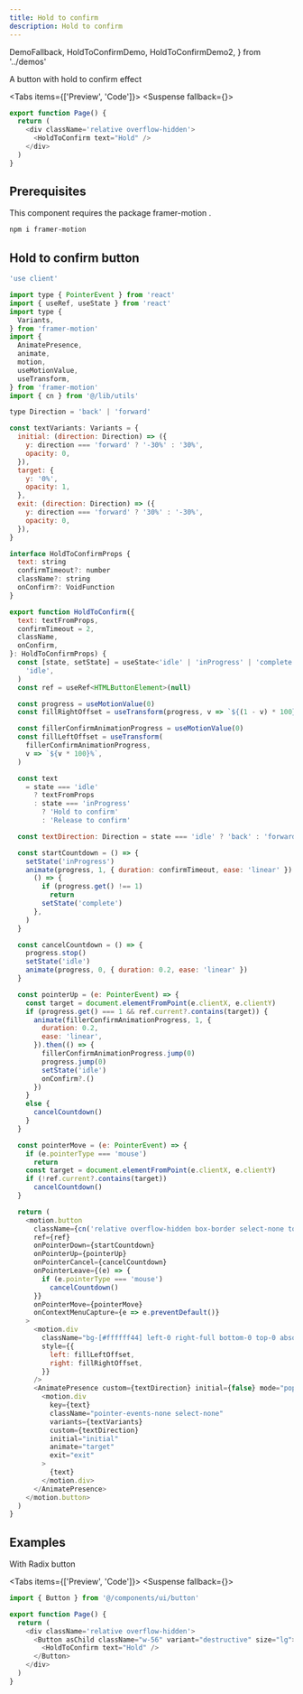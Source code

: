 ```yaml
---
title: Hold to confirm
description: Hold to confirm
---
```


  DemoFallback,
  HoldToConfirmDemo,
  HoldToConfirmDemo2,
} from '../demos'

A button with hold to confirm effect

<Tabs items={['Preview', 'Code']}>
  <Tab value="Preview">
  <Suspense fallback={<DemoFallback/>}>
    <HoldToConfirmDemo />
  </Suspense>
  </Tab>
  <Tab value="Code">
  ```js
  export function Page() {
    return (
      <div className='relative overflow-hidden'>
        <HoldToConfirm text="Hold" />
      </div>
    )
  }
  ```
  </Tab>
</Tabs>

## Prerequisites

This component requires the package framer-motion .

```sh
npm i framer-motion
```

## Hold to confirm button

```js title="hold-to-confirm.tsx"
'use client'

import type { PointerEvent } from 'react'
import { useRef, useState } from 'react'
import type {
  Variants,
} from 'framer-motion'
import {
  AnimatePresence,
  animate,
  motion,
  useMotionValue,
  useTransform,
} from 'framer-motion'
import { cn } from '@/lib/utils'

type Direction = 'back' | 'forward'

const textVariants: Variants = {
  initial: (direction: Direction) => ({
    y: direction === 'forward' ? '-30%' : '30%',
    opacity: 0,
  }),
  target: {
    y: '0%',
    opacity: 1,
  },
  exit: (direction: Direction) => ({
    y: direction === 'forward' ? '30%' : '-30%',
    opacity: 0,
  }),
}

interface HoldToConfirmProps {
  text: string
  confirmTimeout?: number
  className?: string
  onConfirm?: VoidFunction
}

export function HoldToConfirm({
  text: textFromProps,
  confirmTimeout = 2,
  className,
  onConfirm,
}: HoldToConfirmProps) {
  const [state, setState] = useState<'idle' | 'inProgress' | 'complete'>(
    'idle',
  )
  const ref = useRef<HTMLButtonElement>(null)

  const progress = useMotionValue(0)
  const fillRightOffset = useTransform(progress, v => `${(1 - v) * 100}%`)

  const fillerConfirmAnimationProgress = useMotionValue(0)
  const fillLeftOffset = useTransform(
    fillerConfirmAnimationProgress,
    v => `${v * 100}%`,
  )

  const text
    = state === 'idle'
      ? textFromProps
      : state === 'inProgress'
        ? 'Hold to confirm'
        : 'Release to confirm'

  const textDirection: Direction = state === 'idle' ? 'back' : 'forward'

  const startCountdown = () => {
    setState('inProgress')
    animate(progress, 1, { duration: confirmTimeout, ease: 'linear' }).then(
      () => {
        if (progress.get() !== 1)
          return
        setState('complete')
      },
    )
  }

  const cancelCountdown = () => {
    progress.stop()
    setState('idle')
    animate(progress, 0, { duration: 0.2, ease: 'linear' })
  }

  const pointerUp = (e: PointerEvent) => {
    const target = document.elementFromPoint(e.clientX, e.clientY)
    if (progress.get() === 1 && ref.current?.contains(target)) {
      animate(fillerConfirmAnimationProgress, 1, {
        duration: 0.2,
        ease: 'linear',
      }).then(() => {
        fillerConfirmAnimationProgress.jump(0)
        progress.jump(0)
        setState('idle')
        onConfirm?.()
      })
    }
    else {
      cancelCountdown()
    }
  }

  const pointerMove = (e: PointerEvent) => {
    if (e.pointerType === 'mouse')
      return
    const target = document.elementFromPoint(e.clientX, e.clientY)
    if (!ref.current?.contains(target))
      cancelCountdown()
  }

  return (
    <motion.button
      className={cn('relative overflow-hidden box-border select-none touch-none bg-[#EF4444] rounded-md px-4 py-2 transition-all whitespace-nowrap min-w-44', className)}
      ref={ref}
      onPointerDown={startCountdown}
      onPointerUp={pointerUp}
      onPointerCancel={cancelCountdown}
      onPointerLeave={(e) => {
        if (e.pointerType === 'mouse')
          cancelCountdown()
      }}
      onPointerMove={pointerMove}
      onContextMenuCapture={e => e.preventDefault()}
    >
      <motion.div
        className="bg-[#ffffff44] left-0 right-full bottom-0 top-0 absolute pointer-events-none"
        style={{
          left: fillLeftOffset,
          right: fillRightOffset,
        }}
      />
      <AnimatePresence custom={textDirection} initial={false} mode="popLayout">
        <motion.div
          key={text}
          className="pointer-events-none select-none"
          variants={textVariants}
          custom={textDirection}
          initial="initial"
          animate="target"
          exit="exit"
        >
          {text}
        </motion.div>
      </AnimatePresence>
    </motion.button>
  )
}
```

## Examples
 
With Radix button

<Tabs items={['Preview', 'Code']}>
  <Tab value="Preview">
  <Suspense fallback={<DemoFallback/>}>
    <HoldToConfirmDemo2 />
  </Suspense>
  </Tab>
  <Tab value="Code">
  ```js
  import { Button } from '@/components/ui/button'

  export function Page() {
    return (
      <div className='relative overflow-hidden'>
        <Button asChild className="w-56" variant="destructive" size="lg">
          <HoldToConfirm text="Hold" />
        </Button>
      </div>
    )
  }
  ```
  </Tab>
</Tabs>